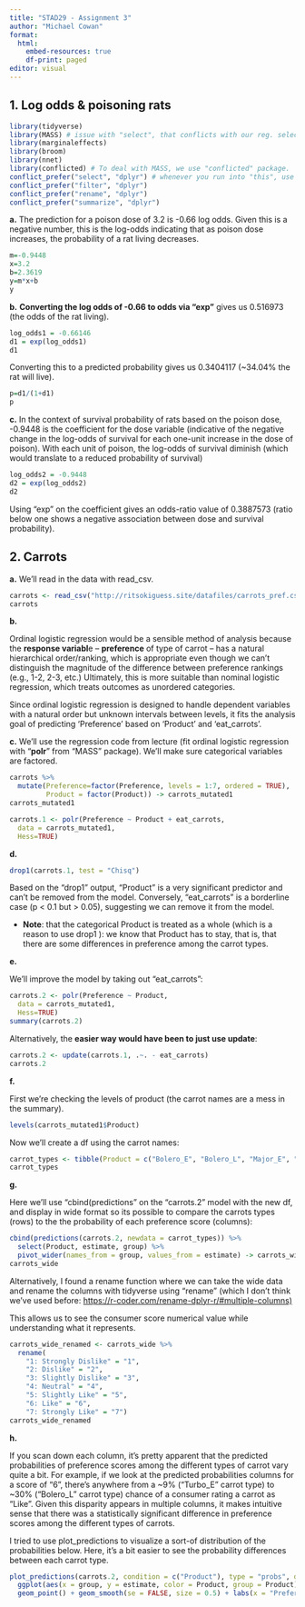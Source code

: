 ---
title: "STAD29 - Assignment 3"
author: "Michael Cowan"
format: 
  html:
    embed-resources: true
    df-print: paged
editor: visual
---

## 1. Log odds & poisoning rats

```{r}
library(tidyverse)
library(MASS) # issue with "select", that conflicts with our reg. select.
library(marginaleffects)
library(broom)
library(nnet)
library(conflicted) # To deal with MASS, we use "conflicted" package.
conflict_prefer("select", "dplyr") # whenever you run into "this", use the one from tidyverse ("dplyr").
conflict_prefer("filter", "dplyr")
conflict_prefer("rename", "dplyr")
conflict_prefer("summarize", "dplyr")
```

**a.** The prediction for a poison dose of 3.2 is -0.66 log odds. Given this is a negative number, this is the log-odds indicating that as poison dose increases, the probability of a rat living decreases.

```{r}
m=-0.9448
x=3.2
b=2.3619
y=m*x+b
y
```

**b.** **Converting the log odds of -0.66 to odds via "exp"** gives us 0.516973 (the odds of the rat living).

```{r}
log_odds1 = -0.66146
d1 = exp(log_odds1)
d1
```

Converting this to a predicted probability gives us 0.3404117 (\~34.04% the rat will live).

```{r}
p=d1/(1+d1)
p
```

**c.** In the context of survival probability of rats based on the poison dose, -0.9448 is the coefficient for the dose variable (indicative of the negative change in the log-odds of survival for each one-unit increase in the dose of poison). With each unit of poison, the log-odds of survival diminish (which would translate to a reduced probability of survival)

```{r}
log_odds2 = -0.9448
d2 = exp(log_odds2)
d2
```

Using "exp" on the coefficient gives an odds-ratio value of 0.3887573 (ratio below one shows a negative association between dose and survival probability).

## 2. Carrots

**a.** We'll read in the data with read_csv.

```{r}
carrots <- read_csv("http://ritsokiguess.site/datafiles/carrots_pref.csv")
carrots
```

**b.**

Ordinal logistic regression would be a sensible method of analysis because the **response variabl**e -- **preference** of type of carrot -- has a natural hierarchical order/ranking, which is appropriate even though we can't distinguish the magnitude of the difference between preference rankings (e.g., 1-2, 2-3, etc.) Ultimately, this is more suitable than nominal logistic regression, which treats outcomes as unordered categories.

Since ordinal logistic regression is designed to handle dependent variables with a natural order but unknown intervals between levels, it fits the analysis goal of predicting 'Preference' based on 'Product' and 'eat_carrots'.

**c.** We'll use the regression code from lecture (fit ordinal logistic regression with "**polr**" from "MASS" package). We'll make sure categorical variables are factored.

```{r}
carrots %>% 
  mutate(Preference=factor(Preference, levels = 1:7, ordered = TRUE),
         Product = factor(Product)) -> carrots_mutated1
carrots_mutated1
```

```{r}
carrots.1 <- polr(Preference ~ Product + eat_carrots, 
  data = carrots_mutated1,
  Hess=TRUE)
```

**d.**

```{r}
drop1(carrots.1, test = "Chisq")
```

Based on the "drop1" output, "Product" is a very significant predictor and can't be removed from the model. Conversely, "eat_carrots" is a borderline case (p \< 0.1 but \> 0.05), suggesting we can remove it from the model.

-   **Note**: that the categorical Product is treated as a whole (which is a reason to use drop1 ): we know that Product has to stay, that is, that there are some differences in preference among the carrot types.

**e.**

We'll improve the model by taking out "eat_carrots":

```{r}
carrots.2 <- polr(Preference ~ Product, 
  data = carrots_mutated1,
  Hess=TRUE)
summary(carrots.2)
```

Alternatively, the **easier way would have been to just use update**:

```{r}
carrots.2 <- update(carrots.1, .~. - eat_carrots)
carrots.2
```

**f.**

First we're checking the levels of product (the carrot names are a mess in the summary).

```{r}
levels(carrots_mutated1$Product)
```

Now we'll create a df using the carrot names:

```{r}
carrot_types <- tibble(Product = c("Bolero_E", "Bolero_L", "Major_E", "Major_L", "Navar_E", "Navar_L", "Nelson_E", "Nelson_L", "Turbo_E", "Turbo_L", "Yukon_E", "Yukon_L"))
carrot_types
```

**g.**

Here we'll use "cbind(predictions" on the "carrots.2" model with the new df, and display in wide format so its possible to compare the carrots types (rows) to the the probability of each preference score (columns):

```{r}
cbind(predictions(carrots.2, newdata = carrot_types)) %>% 
  select(Product, estimate, group) %>%
  pivot_wider(names_from = group, values_from = estimate) -> carrots_wide
carrots_wide
```

Alternatively, I found a rename function where we can take the wide data and rename the columns with tidyverse using "rename" (which I don't think we've used before: [https://r-coder.com/rename-dplyr-r/#multiple-columns)]{.underline}

This allows us to see the consumer score numerical value while understanding what it represents.

```{r}
carrots_wide_renamed <- carrots_wide %>%
  rename(
    "1: Strongly Dislike" = "1",
    "2: Dislike" = "2",
    "3: Slightly Dislike" = "3",
    "4: Neutral" = "4",
    "5: Slightly Like" = "5",
    "6: Like" = "6",
    "7: Strongly Like" = "7")
carrots_wide_renamed
```

**h.**

If you scan down each column, it's pretty apparent that the predicted probabilities of preference scores among the different types of carrot vary quite a bit. For example, if we look at the predicted probabilities columns for a score of "6", there's anywhere from a \~9% ("Turbo_E" carrot type) to \~30% ("Bolero_L" carrot type) chance of a consumer rating a carrot as "Like". Given this disparity appears in multiple columns, it makes intuitive sense that there was a statistically significant difference in preference scores among the different types of carrots.

I tried to use plot_predictions to visualize a sort-of distribution of the probabilities below. Here, it's a bit easier to see the probability differences between each carrot type.

```{r}
plot_predictions(carrots.2, condition = c("Product"), type = "probs", draw = FALSE) %>%
  ggplot(aes(x = group, y = estimate, color = Product, group = Product)) +
  geom_point() + geom_smooth(se = FALSE, size = 0.5) + labs(x = "Preference Score", y = "Predicted Probability", color = "Carrot Type")
```
